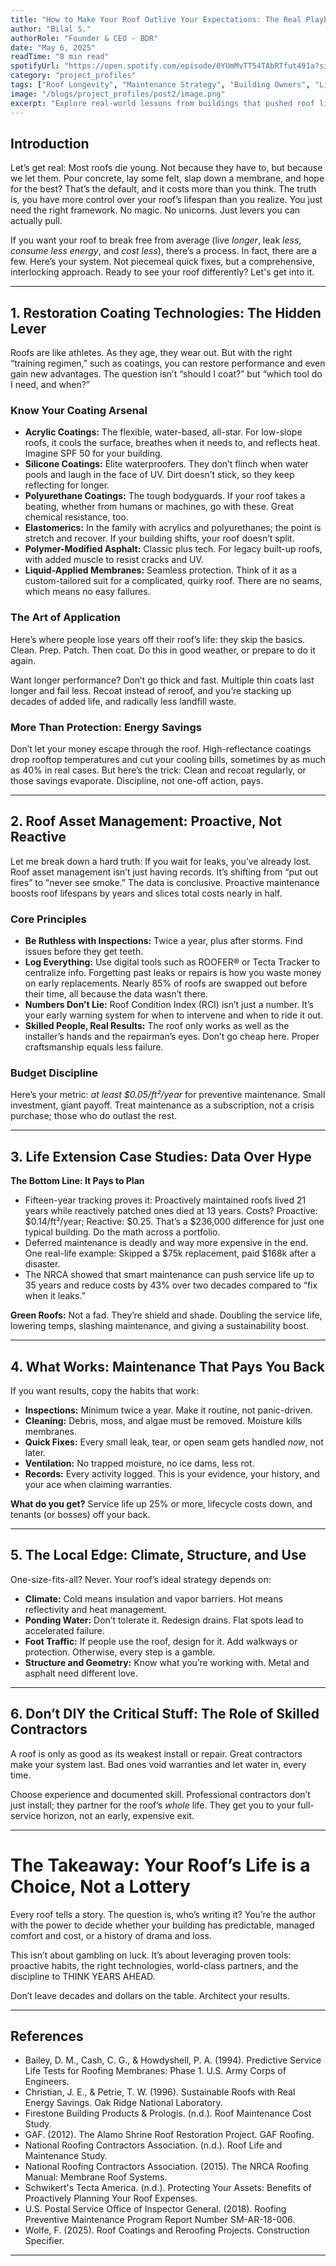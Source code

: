 ```yaml
---
title: "How to Make Your Roof Outlive Your Expectations: The Real Playbook for Extended Roof Life"
author: "Bilal S."
authorRole: "Founder & CEO - BDR"
date: "May 6, 2025"
readTime: "8 min read"
spotifyUrl: "https://open.spotify.com/episode/0YUmMvTT54TAbRTfut491a?si=b3a71cbd3b754294"
category: "project_profiles"
tags: ["Roof Longevity", "Maintenance Strategy", "Building Owners", "Lifecycle Planning"]
image: "/blogs/project_profiles/post2/image.png"
excerpt: "Explore real-world lessons from buildings that pushed roof life well beyond industry expectations. Learn the key strategies that turn 20-year roofs into 30-year performers without luck or wishful thinking."
---
```


## Introduction

Let’s get real: Most roofs die young. Not because they have to, but because we let them. Pour concrete, lay some felt, slap down a membrane, and hope for the best? That’s the default, and it costs more than you think. The truth is, you have more control over your roof’s lifespan than you realize. You just need the right framework. No magic. No unicorns. Just levers you can actually pull.

If you want your roof to break free from average (live *longer*, leak *less*, *consume less energy*, and *cost less*), there’s a process. In fact, there are a few. Here’s your system. Not piecemeal quick fixes, but a comprehensive, interlocking approach. Ready to see your roof differently? Let's get into it.

---

## 1. Restoration Coating Technologies: The Hidden Lever

Roofs are like athletes. As they age, they wear out. But with the right “training regimen,” such as coatings, you can restore performance and even gain new advantages. The question isn’t “should I coat?” but “which tool do I need, and when?”

### Know Your Coating Arsenal

- **Acrylic Coatings:** The flexible, water-based, all-star. For low-slope roofs, it cools the surface, breathes when it needs to, and reflects heat. Imagine SPF 50 for your building.
- **Silicone Coatings:** Elite waterproofers. They don’t flinch when water pools and laugh in the face of UV. Dirt doesn’t stick, so they keep reflecting for longer.
- **Polyurethane Coatings:** The tough bodyguards. If your roof takes a beating, whether from humans or machines, go with these. Great chemical resistance, too.
- **Elastomerics:** In the family with acrylics and polyurethanes; the point is stretch and recover. If your building shifts, your roof doesn’t split.
- **Polymer-Modified Asphalt:** Classic plus tech. For legacy built-up roofs, with added muscle to resist cracks and UV.
- **Liquid-Applied Membranes:** Seamless protection. Think of it as a custom-tailored suit for a complicated, quirky roof. There are no seams, which means no easy failures.

### The Art of Application

Here’s where people lose years off their roof’s life: they skip the basics. Clean. Prep. Patch. Then coat. Do this in good weather, or prepare to do it again.

Want longer performance? Don’t go thick and fast. Multiple thin coats last longer and fail less. Recoat instead of reroof, and you’re stacking up decades of added life, and radically less landfill waste.

### More Than Protection: Energy Savings

Don’t let your money escape through the roof. High-reflectance coatings drop rooftop temperatures and cut your cooling bills, sometimes by as much as 40% in real cases. But here’s the trick: Clean and recoat regularly, or those savings evaporate. Discipline, not one-off action, pays.

---

## 2. Roof Asset Management: Proactive, Not Reactive

Let me break down a hard truth: If you wait for leaks, you’ve already lost. Roof asset management isn’t just having records. It’s shifting from “put out fires” to “never see smoke.” The data is conclusive. Proactive maintenance boosts roof lifespans by years and slices total costs nearly in half.

### Core Principles

- **Be Ruthless with Inspections:** Twice a year, plus after storms. Find issues before they get teeth.
- **Log Everything:** Use digital tools such as ROOFER® or Tecta Tracker to centralize info. Forgetting past leaks or repairs is how you waste money on early replacements. Nearly 85% of roofs are swapped out before their time, all because the data wasn’t there.
- **Numbers Don’t Lie:** Roof Condition Index (RCI) isn’t just a number. It’s your early warning system for when to intervene and when to ride it out.
- **Skilled People, Real Results:** The roof only works as well as the installer’s hands and the repairman’s eyes. Don’t go cheap here. Proper craftsmanship equals less failure.

### Budget Discipline

Here’s your metric: *at least $0.05/ft²/year* for preventive maintenance. Small investment, giant payoff. Treat maintenance as a subscription, not a crisis purchase; those who do outlast the rest.

---

## 3. Life Extension Case Studies: Data Over Hype

**The Bottom Line: It Pays to Plan**

- Fifteen-year tracking proves it: Proactively maintained roofs lived 21 years while reactively patched ones died at 13 years. Costs? Proactive: $0.14/ft²/year; Reactive: $0.25. That’s a $236,000 difference for just one typical building. Do the math across a portfolio.
- Deferred maintenance is deadly and way more expensive in the end. One real-life example: Skipped a $75k replacement, paid $168k after a disaster.
- The NRCA showed that smart maintenance can push service life up to 35 years and reduce costs by 43% over two decades compared to “fix when it leaks.”

**Green Roofs:** Not a fad. They’re shield and shade. Doubling the service life, lowering temps, slashing maintenance, and giving a sustainability boost.

---

## 4. What Works: Maintenance That Pays You Back

If you want results, copy the habits that work:

- **Inspections:** Minimum twice a year. Make it routine, not panic-driven.
- **Cleaning:** Debris, moss, and algae must be removed. Moisture kills membranes.
- **Quick Fixes:** Every small leak, tear, or open seam gets handled *now*, not later.
- **Ventilation:** No trapped moisture, no ice dams, less rot.
- **Records:** Every activity logged. This is your evidence, your history, and your ace when claiming warranties.

**What do you get?** Service life up 25% or more, lifecycle costs down, and tenants (or bosses) off your back.

---

## 5. The Local Edge: Climate, Structure, and Use

One-size-fits-all? Never. Your roof’s ideal strategy depends on:

- **Climate:** Cold means insulation and vapor barriers. Hot means reflectivity and heat management.
- **Ponding Water:** Don’t tolerate it. Redesign drains. Flat spots lead to accelerated failure.
- **Foot Traffic:** If people use the roof, design for it. Add walkways or protection. Otherwise, every step is a gamble.
- **Structure and Geometry:** Know what you’re working with. Metal and asphalt need different love.

---

## 6. Don’t DIY the Critical Stuff: The Role of Skilled Contractors

A roof is only as good as its weakest install or repair. Great contractors make your system last. Bad ones void warranties and let water in, every time.

Choose experience and documented skill. Professional contractors don’t just install; they partner for the roof’s *whole* life. They get you to your full-service horizon, not an early, expensive exit.

---

# The Takeaway: Your Roof’s Life is a Choice, Not a Lottery

Every roof tells a story. The question is, who’s writing it? You’re the author with the power to decide whether your building has predictable, managed comfort and cost, or a history of drama and loss.

This isn’t about gambling on luck. It’s about leveraging proven tools: proactive habits, the right technologies, world-class partners, and the discipline to THINK YEARS AHEAD.

Don’t leave decades and dollars on the table. Architect your results.

---



## References

- Bailey, D. M., Cash, C. G., & Howdyshell, P. A. (1994). Predictive Service Life Tests for Roofing Membranes: Phase 1. U.S. Army Corps of Engineers.
- Christian, J. E., & Petrie, T. W. (1996). Sustainable Roofs with Real Energy Savings. Oak Ridge National Laboratory.
- Firestone Building Products & Prologis. (n.d.). Roof Maintenance Cost Study.
- GAF. (2012). The Alamo Shrine Roof Restoration Project. GAF Roofing.
- National Roofing Contractors Association. (n.d.). Roof Life and Maintenance Study.
- National Roofing Contractors Association. (2015). The NRCA Roofing Manual: Membrane Roof Systems.
- Schwikert's Tecta America. (n.d.). Protecting Your Assets: Benefits of Proactively Planning Your Roof Expenses.
- U.S. Postal Service Office of Inspector General. (2018). Roofing Preventive Maintenance Program Report Number SM-AR-18-006.
- Wolfe, F. (2025). Roof Coatings and Reroofing Projects. Construction Specifier.

---